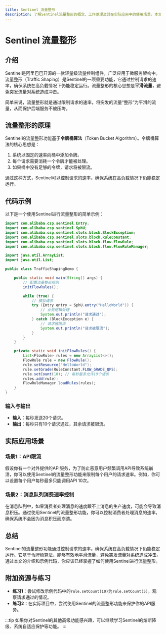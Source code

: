 ```yaml
---
title: Sentinel 流量整形
description: 了解Sentinel流量整形的概念、工作原理及其在实际应用中的使用场景。本文适合初学者，包含代码示例和实际案例。
---
```


# Sentinel 流量整形

## 介绍

Sentinel是阿里巴巴开源的一款轻量级流量控制组件，广泛应用于微服务架构中。流量整形（Traffic Shaping）是Sentinel的一项重要功能，它通过控制请求的速率，确保系统在高负载情况下仍能稳定运行。流量整形的核心思想是**平滑流量**，避免突发流量对系统造成冲击。

简单来说，流量整形就是通过限制请求的速率，将突发的流量“整形”为平滑的流量，从而保护后端服务不被压垮。

## 流量整形的原理

Sentinel的流量整形功能基于**令牌桶算法**（Token Bucket Algorithm）。令牌桶算法的核心思想是：

1. 系统以固定的速率向桶中添加令牌。
2. 每个请求需要消耗一个令牌才能被处理。
3. 如果桶中没有足够的令牌，请求将被限流。

通过这种方式，Sentinel可以控制请求的速率，确保系统在高负载情况下仍能稳定运行。

## 代码示例

以下是一个使用Sentinel进行流量整形的简单示例：

```java
import com.alibaba.csp.sentinel.Entry;
import com.alibaba.csp.sentinel.SphU;
import com.alibaba.csp.sentinel.slots.block.BlockException;
import com.alibaba.csp.sentinel.slots.block.RuleConstant;
import com.alibaba.csp.sentinel.slots.block.flow.FlowRule;
import com.alibaba.csp.sentinel.slots.block.flow.FlowRuleManager;

import java.util.ArrayList;
import java.util.List;

public class TrafficShapingDemo {

    public static void main(String[] args) {
        // 配置流量整形规则
        initFlowRules();

        while (true) {
            // 模拟请求
            try (Entry entry = SphU.entry("HelloWorld")) {
                // 业务逻辑处理
                System.out.println("请求通过");
            } catch (BlockException e) {
                // 请求被限流
                System.out.println("请求被限流");
            }
        }
    }

    private static void initFlowRules() {
        List<FlowRule> rules = new ArrayList<>();
        FlowRule rule = new FlowRule();
        rule.setResource("HelloWorld");
        rule.setGrade(RuleConstant.FLOW_GRADE_QPS);
        rule.setCount(10); // 每秒最多允许10个请求
        rules.add(rule);
        FlowRuleManager.loadRules(rules);
    }
}
```

### 输入与输出

- **输入**：每秒发送20个请求。
- **输出**：每秒只有10个请求通过，其余请求被限流。

## 实际应用场景

### 场景1：API限流

假设你有一个对外提供的API服务，为了防止恶意用户频繁调用API导致系统崩溃，你可以使用Sentinel的流量整形功能来限制每个用户的请求速率。例如，你可以设置每个用户每秒最多只能调用API 10次。

### 场景2：消息队列消费速率控制

在消息队列中，如果消费者处理消息的速度跟不上消息的生产速度，可能会导致消息积压。通过使用Sentinel的流量整形功能，你可以控制消费者处理消息的速率，确保系统不会因为消息积压而崩溃。

## 总结

Sentinel的流量整形功能通过控制请求的速率，确保系统在高负载情况下仍能稳定运行。它基于令牌桶算法，能够有效地平滑流量，避免突发流量对系统造成冲击。通过本文的介绍和示例代码，你应该已经掌握了如何使用Sentinel进行流量整形。

## 附加资源与练习

- **练习1**：尝试修改示例代码中的`rule.setCount(10)`为`rule.setCount(5)`，观察请求通过的情况。
- **练习2**：在实际项目中，尝试使用Sentinel的流量整形功能来保护你的API服务。

:::tip
如果你对Sentinel的其他高级功能感兴趣，可以继续学习Sentinel的熔断降级、系统自适应保护等功能。
:::